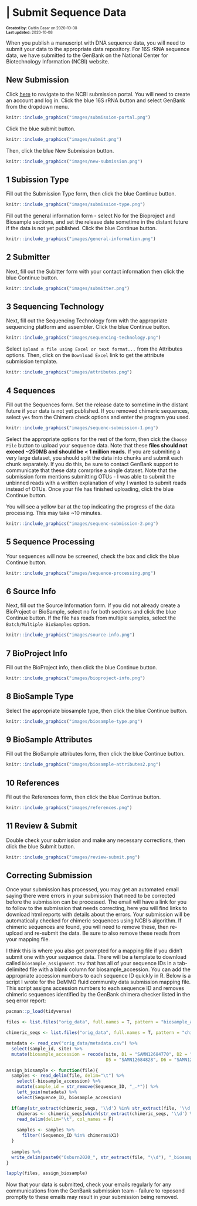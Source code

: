# | Submit Sequence Data
<font size="1">**Created by:** Caitlin Casar on 2020-10-08 </br>
**Last updated:** 2020-10-08 </font>

When you publish a manuscript with DNA sequence data, you will need to submit your data to the appropriate data repository. For 16S rRNA sequence data, we have submitted to the GenBank on the National Center for Biotechnology Information (NCBI) website.

## New Submission 

Click [here](https://submit.ncbi.nlm.nih.gov/) to navigate to the NCBI submission portal. You will need to create an account and log in. Click the blue 16S rRNA button and select GenBank from the dropdown menu. 

```r
knitr::include_graphics("images/submission-portal.png")
```

Click the blue submit button.

```r
knitr::include_graphics("images/submit.png")
```

Then, click the blue New Submission button.
```r
knitr::include_graphics("images/new-submission.png")
```

## 1 Subission Type
Fill out the Submission Type form, then click the blue Continue button.
```r
knitr::include_graphics("images/submission-type.png")
```

Fill out the general information form - select No for the Bioproject and Biosample sections, and set the release date sometime in the distant future if the data is not yet published. Click the blue Continue button.
```r
knitr::include_graphics("images/general-information.png")
```

## 2 Submitter
Next, fill out the Subitter form with your contact information then click the blue Continue button.
```r
knitr::include_graphics("images/submitter.png")
```

## 3 Sequencing Technology
Next, fill out the Sequencing Technology form with the appropriate sequencing platform and assembler. Click the blue Continue button.
```r
knitr::include_graphics("images/sequencing-technology.png")
```

Select `Upload a file using Excel or text format...` from the Attributes options. Then, click on the `Download Excel` link to get the attribute submission template. 

```r
knitr::include_graphics("images/attributes.png")
```

## 4 Sequences 
Fill out the Sequences form. Set the release date to sometime in the distant future if your data is not yet published. If you removed chimeric sequences, select `yes` from the Chimera check options and enter the program you used. 

```r
knitr::include_graphics("images/sequenc-submission-1.png")
```

Select the appropriate options for the rest of the form, then cick the `Choose File` button to upload your sequence data. Note that these **files should not exceed ~250MB and should be < 1 million reads.** If you are submiting a very large dataset, you should split the data into chunks and submit each chunk separately. If you do this, be sure to contact GenBank support to communicate that these data comrprise a single dataset. Note that the submission form mentions submitting OTUs - I was able to submit the unbinned reads with a written explanation of why I wanted to submit reads instead of OTUs. Once your file has finished uploading, click the blue Continue button.

You will see a yellow bar at the top indicating the progress of the data processing. This may take ~10 minutes.
```r
knitr::include_graphics("images/sequenc-submission-2.png")
```

## 5 Sequence Processing
Your sequences will now be screened, check the box and click the blue Continue button.
```r
knitr::include_graphics("images/sequence-processing.png")
```

## 6 Source Info

Next, fill out the Source Information form. If you did not already create a BioProject or BioSample, select no for both sections and click the blue Continue button. If the file has reads from multiple samples, select the `Batch/Multiple BioSamples` option. 
```r
knitr::include_graphics("images/source-info.png")
```

## 7 BioProject Info

Fill out the BioProject info, then click the blue Continue button.
```r
knitr::include_graphics("images/bioproject-info.png")
```

## 8 BioSample Type

Select the appropriate biosample type, then click the blue Continue button.
```r
knitr::include_graphics("images/biosample-type.png")
```


## 9 BioSample Attributes

Fill out the BioSample attributes form, then click the blue Continue button.
```r
knitr::include_graphics("images/biosample-attributes2.png")
```

## 10 References

Fil out the References form, then click the blue Continue button.
```r
knitr::include_graphics("images/references.png")
```

## 11 Review & Submit

Double check your submission and make any necessary corrections, then click the blue Submit button.
```r
knitr::include_graphics("images/review-submit.png")
```

## Correcting Submission

Once your submission has processed, you may get an automated email saying there were errors in your submission that need to be corrected before the submission can be processed. The email will have a link for you to follow to the submission that needs correcting, here you will find links to download html reports with details about the errors. Your submission will be automatically checked for chimeric sequences using NCBI's algorithm. If chimeric sequences are found, you will need to remove these, then re-upload and re-submit the data. Be sure to also remove these reads from your mapping file. 

I think this is where you also get prompted for a mapping file if you didn't submit one with your sequence data. There will be a template to download called `biosample_assignment.tsv` that has all of your sequence IDs in a tab-delimited file with a blank column for biosample_accession. You can add the appropriate accession numbers to each sequence ID quickly in R. Below is a script I wrote for the DeMMO fluid community data submission mapping file. This script assigns accession numbers to each sequence ID and removes chimeric sequences identified by the GenBank chimera checker listed in the seq error report:

```r
pacman::p_load(tidyverse)

files <- list.files("orig_data", full.names = T, pattern = "biosample_assignment")

chimeric_seqs <- list.files("orig_data", full.names = T, pattern = "chimericSeqs")

metadata <- read_csv("orig_data/metadata.csv") %>%
  select(sample_id, site) %>%
  mutate(biosample_accession = recode(site, D1 = "SAMN12684770", D2 = "SAMN12684830", D3 = "SAMN12684819",  D4 = "SAMN12684826", 
                                      D5 = "SAMN12684828", D6 = "SAMN12684862", DuselD = "SAMN12768991", ambient.control = "SAMN12768991"))

assign_biosample <- function(file){
  samples <- read_delim(file, delim="\t") %>%
    select(-biosample_accession) %>%
    mutate(sample_id = str_remove(Sequence_ID, "_.*")) %>%
    left_join(metadata) %>%
    select(Sequence_ID, biosample_accession) 

  if(any(str_extract(chimeric_seqs, '\\d') %in% str_extract(file, '\\d'))){
    chimeras <- chimeric_seqs[which(str_extract(chimeric_seqs, '\\d') %in% str_extract(file, '\\d'))] %>%
    read_delim(delim="\t", col_names = F)
    
    samples <- samples %>%
      filter(!Sequence_ID %in% chimeras$X1)
  }
  
  samples %>%
  write_delim(paste0("Osburn2020_", str_extract(file, "\\d"), "_biosample_assignment.tsv"), delim = "\t")
}

lapply(files, assign_biosample)
```

Now that your data is submitted, check your emails regularly for any communications from the GenBank submission team - failure to reposond promptly to these emails may result in your submission being removed. 
